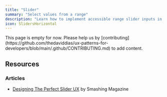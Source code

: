 ```yaml
---
title: "Slider"
summary: "Select values from a range"
description: "Learn how to implement accessible range slider inputs in your web applications. Discover best practices for continuous value selection, touch interactions, and accessibility."
icon: SlidersHorizontal
---
```


<Callout type="warning">
  This page is empty for now. Please help us by
  [contributing](https://github.com/thedaviddias/ux-patterns-for-developers/blob/main/.github/CONTRIBUTING.md)
  to add content.
</Callout>

## Resources

### Articles

- [Designing The Perfect Slider UX](https://www.smashingmagazine.com/2017/07/designing-perfect-slider/) by Smashing Magazine
